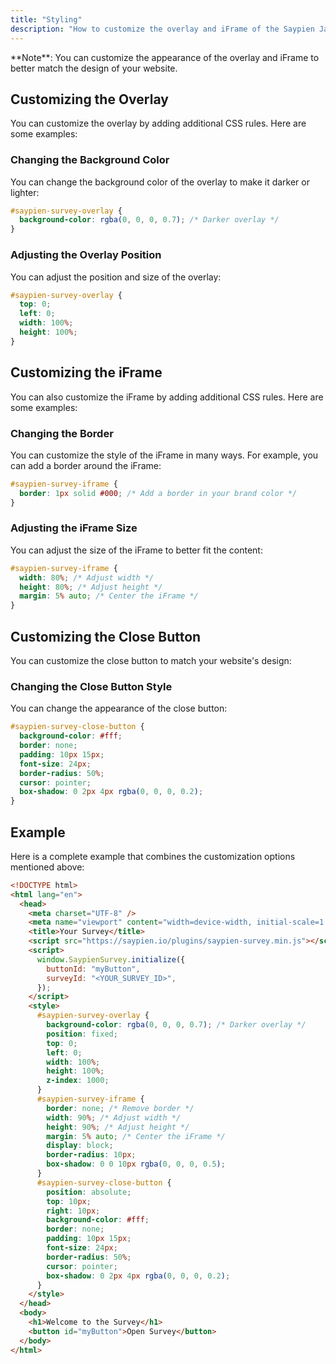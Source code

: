 ```yaml
---
title: "Styling"
description: "How to customize the overlay and iFrame of the Saypien JavaScript Library"
---
```


<Info>
  **Note**: You can customize the appearance of the overlay and iFrame to better
  match the design of your website.
</Info>

## Customizing the Overlay

You can customize the overlay by adding additional CSS rules. Here are some examples:

### Changing the Background Color

You can change the background color of the overlay to make it darker or lighter:

<CodeGroup>

```css main.css
#saypien-survey-overlay {
  background-color: rgba(0, 0, 0, 0.7); /* Darker overlay */
}
```

</CodeGroup>

### Adjusting the Overlay Position

You can adjust the position and size of the overlay:

<CodeGroup>

```css main.css
#saypien-survey-overlay {
  top: 0;
  left: 0;
  width: 100%;
  height: 100%;
}
```

</CodeGroup>

## Customizing the iFrame

You can also customize the iFrame by adding additional CSS rules. Here are some examples:

### Changing the Border

You can customize the style of the iFrame in many ways. For example, you can add a border around the iFrame:

<CodeGroup>

```css main.css
#saypien-survey-iframe {
  border: 1px solid #000; /* Add a border in your brand color */
}
```

</CodeGroup>

### Adjusting the iFrame Size

You can adjust the size of the iFrame to better fit the content:

<CodeGroup>

```css main.css
#saypien-survey-iframe {
  width: 80%; /* Adjust width */
  height: 80%; /* Adjust height */
  margin: 5% auto; /* Center the iFrame */
}
```

</CodeGroup>

## Customizing the Close Button

You can customize the close button to match your website's design:

### Changing the Close Button Style

You can change the appearance of the close button:

<CodeGroup>

```css main.css
#saypien-survey-close-button {
  background-color: #fff;
  border: none;
  padding: 10px 15px;
  font-size: 24px;
  border-radius: 50%;
  cursor: pointer;
  box-shadow: 0 2px 4px rgba(0, 0, 0, 0.2);
}
```

</CodeGroup>

## Example

Here is a complete example that combines the customization options mentioned above:

<CodeGroup>

```html index.html
<!DOCTYPE html>
<html lang="en">
  <head>
    <meta charset="UTF-8" />
    <meta name="viewport" content="width=device-width, initial-scale=1.0" />
    <title>Your Survey</title>
    <script src="https://saypien.io/plugins/saypien-survey.min.js"></script>
    <script>
      window.SaypienSurvey.initialize({
        buttonId: "myButton",
        surveyId: "<YOUR_SURVEY_ID>",
      });
    </script>
    <style>
      #saypien-survey-overlay {
        background-color: rgba(0, 0, 0, 0.7); /* Darker overlay */
        position: fixed;
        top: 0;
        left: 0;
        width: 100%;
        height: 100%;
        z-index: 1000;
      }
      #saypien-survey-iframe {
        border: none; /* Remove border */
        width: 90%; /* Adjust width */
        height: 90%; /* Adjust height */
        margin: 5% auto; /* Center the iFrame */
        display: block;
        border-radius: 10px;
        box-shadow: 0 0 10px rgba(0, 0, 0, 0.5);
      }
      #saypien-survey-close-button {
        position: absolute;
        top: 10px;
        right: 10px;
        background-color: #fff;
        border: none;
        padding: 10px 15px;
        font-size: 24px;
        border-radius: 50%;
        cursor: pointer;
        box-shadow: 0 2px 4px rgba(0, 0, 0, 0.2);
      }
    </style>
  </head>
  <body>
    <h1>Welcome to the Survey</h1>
    <button id="myButton">Open Survey</button>
  </body>
</html>
```

</CodeGroup>
